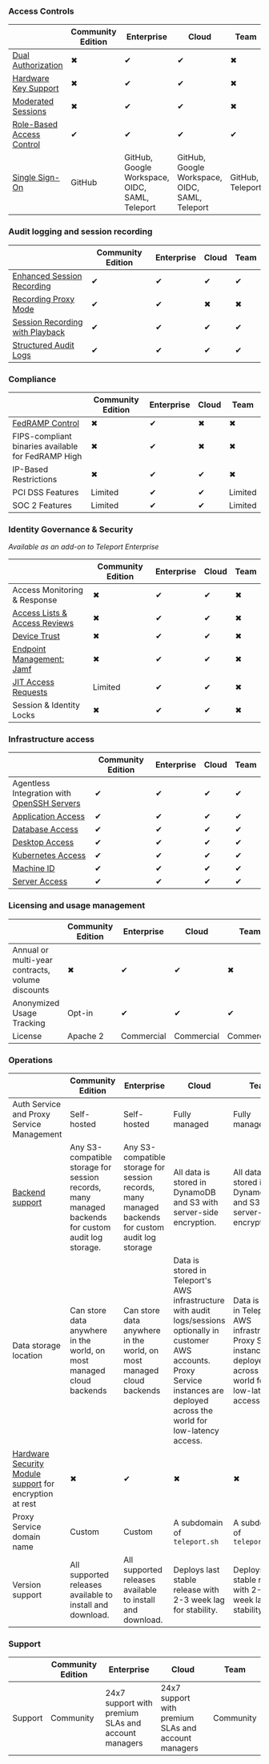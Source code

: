 ### Access Controls

||Community Edition|Enterprise|Cloud|Team|
|---|---|---|---|---|
|[Dual Authorization](../access-controls/guides/dual-authz.mdx)|✖|✔|✔|✖|
|[Hardware Key Support](../access-controls/guides/hardware-key-support.mdx)|✖|✔|✔|✖|
|[Moderated Sessions](../access-controls/guides/moderated-sessions.mdx)|✖|✔|✔|✖|
|[Role-Based Access Control](../access-controls/guides/role-templates.mdx)|✔|✔|✔|✔|
|[Single Sign-On](../access-controls/sso.mdx)|GitHub|GitHub, Google Workspace, OIDC, SAML, Teleport|GitHub, Google Workspace, OIDC, SAML, Teleport|GitHub, Teleport|

### Audit logging and session recording

||Community Edition|Enterprise|Cloud|Team|
|---|---|---|---|---|
|[Enhanced Session Recording](../server-access/guides/bpf-session-recording.mdx)|✔|✔|✔|✔|
|[Recording Proxy Mode](../server-access/guides/recording-proxy-mode.mdx)|✔|✔|✖|✖|
|[Session Recording with Playback](../architecture/session-recording.mdx)|✔|✔|✔|✔|
|[Structured Audit Logs](../reference/audit.mdx)|✔|✔|✔|✔|

### Compliance

||Community Edition|Enterprise|Cloud|Team|
|---|---|---|---|---|
|[FedRAMP Control](../access-controls/compliance-frameworks/fedramp.mdx)|✖|✔|✖|✖|
|FIPS-compliant binaries available for FedRAMP High|✖|✔|✖|✖|
|IP-Based Restrictions|✖|✔|✔|✖|
|PCI DSS Features|Limited|✔|✔|Limited|
|SOC 2 Features|Limited|✔|✔|Limited|

### Identity Governance & Security

_Available as an add-on to Teleport Enterprise_

||Community Edition|Enterprise|Cloud|Team|
|---|---|---|---|---|
|Access Monitoring & Response|✖|✔|✔|✖|
|[Access Lists & Access Reviews](../access-controls/access-lists.mdx)|✖|✔|✔|✖|
|[Device Trust](../access-controls/device-trust/guide.mdx)|✖|✔|✔|✖|
|[Endpoint Management: Jamf](../access-controls/device-trust/jamf-integration.mdx)|✖|✔|✔|✖|
|[JIT Access Requests](../access-controls/guides/dual-authz.mdx)|Limited|✔|✔|✖|
|Session & Identity Locks|✖|✔|✔|✖|

### Infrastructure access

||Community Edition|Enterprise|Cloud|Team|
|---|---|---|---|---|
|Agentless Integration with [OpenSSH Servers](../server-access/guides/openssh.mdx)|✔|✔|✔|✔|
|[Application Access](../application-access/getting-started.mdx)|✔|✔|✔|✔|
|[Database Access](../database-access/getting-started.mdx)|✔|✔|✔|✔|
|[Desktop Access](../desktop-access/introduction.mdx)|✔|✔|✔|✔|
|[Kubernetes Access](../kubernetes-access/getting-started.mdx)|✔|✔|✔|✔|
|[Machine ID](../machine-id/getting-started.mdx)|✔|✔|✔|✔|
|[Server Access](../server-access/getting-started.mdx)|✔|✔|✔|✔|

### Licensing and usage management

||Community Edition|Enterprise|Cloud|Team|
|---|---|---|---|---|
|Annual or multi-year contracts, volume discounts|✖|✔|✔|✖|
|Anonymized Usage Tracking|Opt-in|✔|✔|✔|
|License|Apache 2|Commercial|Commercial|Commercial|

### Operations

||Community Edition|Enterprise|Cloud|Team|
|---|---|---|---|---|
|Auth Service and Proxy Service Management|Self-hosted|Self-hosted|Fully managed|Fully managed|
|[Backend support](../reference/backends.mdx)|Any S3-compatible storage for session records, many managed backends for custom audit log storage.|Any S3-compatible storage for session records, many managed backends for custom audit log storage|All data is stored in DynamoDB and S3 with server-side encryption.|All data is stored in DynamoDB and S3 with server-side encryption.|
|Data storage location|Can store data anywhere in the world, on most managed cloud backends|Can store data anywhere in the world, on most managed cloud backends|Data is stored in Teleport's AWS infrastructure with audit logs/sessions optionally in customer AWS accounts. Proxy Service instances are deployed across the world for low-latency access.|Data is stored in Teleport's AWS infrastructure. Proxy Service instances are deployed across the world for low-latency access.|
|[Hardware Security Module support](../choose-an-edition/teleport-enterprise/hsm.mdx) for encryption at rest|✖|✔|✖|✖|
|Proxy Service domain name|Custom|Custom|A subdomain of `teleport.sh`|A subdomain of `teleport.sh`|
|Version support|All supported releases available to install and download.|All supported releases available to install and download.|Deploys last stable release with 2-3 week lag for stability.|Deploys last stable release with 2-3 week lag for stability.|

### Support

||Community Edition|Enterprise|Cloud|Team|
|---|---|---|---|---|
|Support|Community|24x7 support with premium SLAs and account managers|24x7 support with premium SLAs and account managers|Community|

